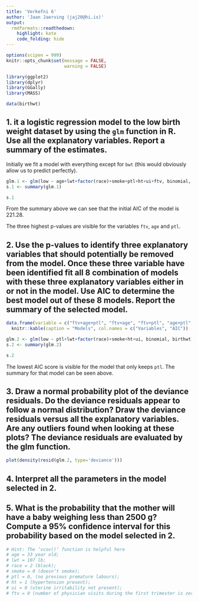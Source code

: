 ```yaml
---
title: 'Verkefni 6'
author: 'Jaan Jaerving (jaj20@hi.is)'
output:
  rmdformats::readthedown:
    highlight: kate
    code_folding: hide
---
```


```r
options(scipen = 999)
knitr::opts_chunk$set(message = FALSE,
                      warning = FALSE)

library(ggplot2)
library(dplyr)
library(GGally)
library(MASS)

data(birthwt)
```

## 1. it a logistic regression model to the low birth weight dataset by using the `glm` function in R. Use all the explanatory variables. Report a summary of the estimates.

Initially we fit a model with everything except for `bwt` (this would obviously allow us to predict perfectly).

```r
glm.1 <- glm(low ~ age+lwt+factor(race)+smoke+ptl+ht+ui+ftv, binomial, birthwt)
s.1 <- summary(glm.1)

s.1
```

From the summary above we can see that the initial AIC of the model is 221.28.

The three highest p-values are visible for the variables `ftv`, `age` and `ptl`.

## 2. Use the p-values to identify three explanatory variables that should potentially be removed from the model. Once these three variable have been identified fit all 8 combination of models with these three explanatory variables either in or not in the model. Use AIC to determine the best model out of these 8 models. Report the summary of the selected model.

```r
data.frame(variable = c("ftv+age+ptl", "ftv+age", "ftv+ptl", "age+ptl", "ftv", "ptl", "age", ""), aic = c(221.28, 221.83, 219.93, 219.43, 220.16, 217.99, 219.95, 218.22)) %>%
  knitr::kable(caption = "Models", col.names = c("Variables", "AIC"))

glm.2 <- glm(low ~ ptl+lwt+factor(race)+smoke+ht+ui, binomial, birthwt)
s.2 <- summary(glm.2)

s.2
```

The lowest AIC score is visible for the model that only keeps `ptl`. The summary for that model can be seen above.

## 3. Draw a normal probability plot of the deviance residuals. Do the deviance residuals appear to follow a normal distribution? Draw the deviance residuals versus all the explanatory variables. Are any outliers found when looking at these plots? The deviance residuals are evaluated by the glm function.

```r
plot(density(resid(glm.2, type='deviance')))
```

## 4. Interpret all the parameters in the model selected in 2.

## 5. What is the probability that the mother will have a baby weighing less than 2500 g? Compute a 95% confidence interval for this probability based on the model selected in 2.

```r
# Hint: The ’vcov()’ function is helpful here
# age = 33 year old;
# lwt = 107 lb;
# race = 2 (black);
# smoke = 0 (doesn’t smoke);
# ptl = 0, (no previous premature labours);
# ht = 1 (hypertension present);
# ui = 0 (uterine irritability not present);
# ftv = 0 (number of physician visits during the first trimester is zero).
```